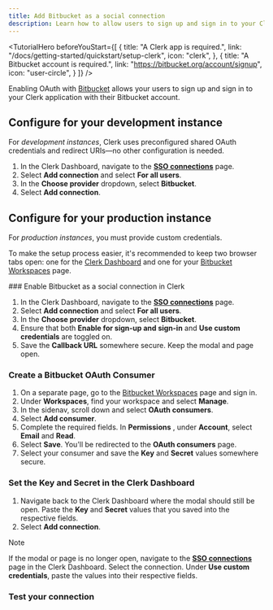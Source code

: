 ```yaml
---
title: Add Bitbucket as a social connection
description: Learn how to allow users to sign up and sign in to your Clerk app with their Bitbucket account with OAuth.
---
```


<TutorialHero
  beforeYouStart={[
    {
      title: "A Clerk app is required.",
      link: "/docs/getting-started/quickstart/setup-clerk",
      icon: "clerk",
    },
    {
      title: "A Bitbucket account is required.",
      link: "https://bitbucket.org/account/signup",
      icon: "user-circle",
    }
  ]}
/>

Enabling OAuth with [Bitbucket](https://developer.atlassian.com/cloud/bitbucket/oauth-2) allows your users to sign up and sign in to your Clerk application with their Bitbucket account.

## Configure for your development instance

For _development instances_, Clerk uses preconfigured shared OAuth credentials and redirect URIs—no other configuration is needed.

1. In the Clerk Dashboard, navigate to the [**SSO connections**](https://dashboard.clerk.com/last-active?path=user-authentication/sso-connections) page.
1. Select **Add connection** and select **For all users**.
1. In the **Choose provider** dropdown, select **Bitbucket**.
1. Select **Add connection**.

## Configure for your production instance

For _production instances_, you must provide custom credentials.

To make the setup process easier, it's recommended to keep two browser tabs open: one for the [Clerk Dashboard](https://dashboard.clerk.com/last-active?path=user-authentication/sso-connections) and one for your [Bitbucket Workspaces](https://bitbucket.org/account/workspaces/) page.

<Steps>
  ### Enable Bitbucket as a social connection in Clerk

  1. In the Clerk Dashboard, navigate to the [**SSO connections**](https://dashboard.clerk.com/last-active?path=user-authentication/sso-connections) page.
  1. Select **Add connection** and select **For all users**.
  1. In the **Choose provider** dropdown, select **Bitbucket**.
  1. Ensure that both **Enable for sign-up and sign-in** and **Use custom credentials** are toggled on.
  1. Save the **Callback URL** somewhere secure. Keep the modal and page open.

  ### Create a Bitbucket OAuth Consumer

  1. On a separate page, go to the [Bitbucket Workspaces](https://bitbucket.org/account/workspaces/) page and sign in.
  1. Under **Workspaces**, find your workspace and select **Manage**.
  1. In the sidenav, scroll down and select **OAuth consumers**.
  1. Select **Add consumer**.
  1. Complete the required fields. In  **Permissions** , under **Account**, select **Email** and **Read**.
  1. Select **Save**. You'll be redirected to the **OAuth consumers** page.
  1. Select your consumer and save the **Key** and **Secret** values somewhere secure.

  ### Set the Key and Secret in the Clerk Dashboard

  1. Navigate back to the Clerk Dashboard where the modal should still be open. Paste the **Key** and **Secret** values that you saved into the respective fields.
  1. Select **Add connection**.

  > [!NOTE]
  > If the modal or page is no longer open, navigate to the [**SSO connections**](https://dashboard.clerk.com/last-active?path=user-authentication/sso-connections) page in the Clerk Dashboard. Select the connection. Under **Use custom credentials**, paste the values into their respective fields.

  ### Test your connection

  <Include src="_partials/authentication/social-connections/test-your-connection" />
</Steps>
